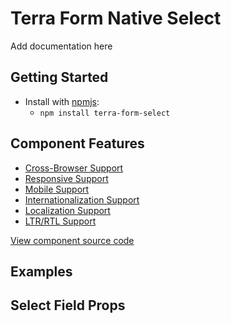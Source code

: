 


<Badge />

# Terra Form Native Select

Add documentation here

## Getting Started

- Install with [npmjs](https://www.npmjs.com):
  - `npm install terra-form-select`

## Component Features

- [Cross-Browser Support](https://engineering.cerner.com/terra-ui/contributing/terra-ui/component-standards#cross-browser-support)
- [Responsive Support](https://engineering.cerner.com/terra-ui/contributing/terra-ui/component-standards#responsive-support)
- [Mobile Support](https://engineering.cerner.com/terra-ui/contributing/terra-ui/component-standards#mobile-support)
- [Internationalization Support](https://engineering.cerner.com/terra-ui/contributing/terra-ui/component-standards#internationalization-i18n-support)
- [Localization Support](https://engineering.cerner.com/terra-ui/contributing/terra-ui/component-standards#internationalization-i18n-support)
- [LTR/RTL Support](https://engineering.cerner.com/terra-ui/contributing/terra-ui/component-standards#ltr--rtl-support)

[View component source code](https://github.com/cerner/terra-core/tree/master/packages/terra-form-select)

## Examples
<UncontrolledExample title="Uncontrolled Select Example" />
<ControlledExample title="Controlled Select Example" />
<PlaceholderExample title="Placeholder Select Example" />
<AllowClearExample title="Allow Clear Select Example" />
<OptGroupExample title="OptGroup Select Example" />
<DisabledExample title="Disabled Select Example" />
<IncompleteExample title="Incomplete Select Example" />
<InvalidExample title="Invalid Select Example" />

## Select Field Props
<NativeSelectPropsTable />

